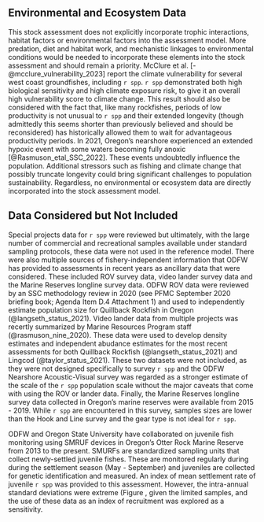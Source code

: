 ## Environmental and Ecosystem Data

This stock assessment does not explicitly incorporate trophic interactions, habitat factors or environmental factors into the assessment model. More predation, diet and habitat work, and mechanistic linkages to environmental conditions would be needed to incorporate these elements into the stock assessment and should remain a priority. McClure et al. [-@mcclure_vulnerability_2023] report the climate vulnerability for several west coast groundfishes, including `r spp`. `r spp` demonstrated both high biological sensitivity and high climate exposure risk, to give it an overall high vulnerability score to climate change. This result should also be considered with the fact that, like many rockfishes, periods of low productivity is not unusual to `r spp` and their extended longevity (though admittedly this seems shorter than previously believed and should be reconsidered) has historically allowed them to wait for advantageous productivity periods. In 2021, Oregon's nearshore experienced an extended hypoxic event with some waters becoming fully anoxic [@Rasmuson_etal_SSC_2022]. These events undoubtedly influence the population. Additional stressors such as fishing and climate change that possibly truncate longevity could bring significant challenges to population sustainability. Regardless, no environmental or ecosystem data are directly incorporated into the stock assessment model.
  
## Data Considered but Not Included
  
Special projects data for `r spp` were reviewed but ultimately, with the large number of commercial and recreational samples available under standard sampling protocols, these data were not used in the reference model. There were also multiple sources of fishery-independent information that ODFW has provided to assessments in recent years as ancillary data that were considered. These included ROV survey data, video lander survey data and the Marine Reserves longline survey data. ODFW ROV data were reviewed by an SSC methodology review in 2020 (see PFMC September 2020 briefing book; Agenda Item D.4 Attachment 1) and used to independently estimate population size for Quillback Rockfish in Oregon (@langseth_status_2021). Video lander data from multiple projects was recertly summarized by Marine Resources Program staff (@rasmuson_nine_2020). These data were used to develop density estimates and independent abudance estimates for the most recent assessments for both Quillback Rockfish (@langseth_status_2021) and Lingcod (@taylor_status_2021). These two datasets were not included, as they were not designed specifically to survey `r spp` and the ODFW Nearshore Acoustic-Visual survey was regarded as a stronger estimate of the scale of the `r spp` population scale without the major caveats that come with using the ROV or lander data. Finally, the Marine Reserves longline survey data collected in Oregon's marine reserves were available from 2015 - 2019. While `r spp` are encountered in this survey, samples sizes are lower than the Hook and Line survey and the gear type is not ideal for `r spp`. 

ODFW and Oregon State University have collaborated on juvenile fish monitoring using SMRUF devices in Oregon's Otter Rock Marine Reserve from 2013 to the present. SMURFs are standardized sampling units that collect newly-settled juvenile fishes. These are monitored regularly during during the settlement season (May - September) and juveniles are collected for genetic identification and measured. An index of mean settlement rate of juvenile `r spp` was provided to this assessment. However, the intra-annual standard deviations were extreme (Figure \ref{fig:index1_cpuedata_SMURF}, given the limited samples, and the use of these data as an index of recruitment was explored as a sensitivity. 
